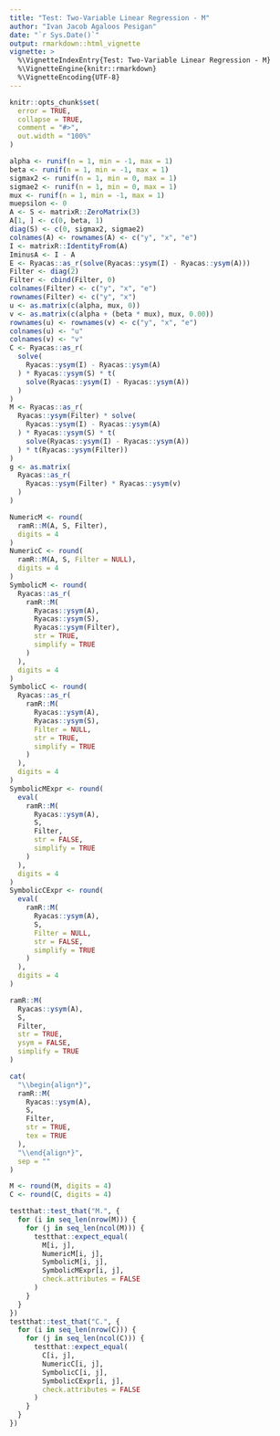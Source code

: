 ```yaml
---
title: "Test: Two-Variable Linear Regression - M"
author: "Ivan Jacob Agaloos Pesigan"
date: "`r Sys.Date()`"
output: rmarkdown::html_vignette
vignette: >
  %\VignetteIndexEntry{Test: Two-Variable Linear Regression - M}
  %\VignetteEngine{knitr::rmarkdown}
  %\VignetteEncoding{UTF-8}
---
```



```r
knitr::opts_chunk$set(
  error = TRUE,
  collapse = TRUE,
  comment = "#>",
  out.width = "100%"
)
```



```r
alpha <- runif(n = 1, min = -1, max = 1)
beta <- runif(n = 1, min = -1, max = 1)
sigmax2 <- runif(n = 1, min = 0, max = 1)
sigmae2 <- runif(n = 1, min = 0, max = 1)
mux <- runif(n = 1, min = -1, max = 1)
muepsilon <- 0
A <- S <- matrixR::ZeroMatrix(3)
A[1, ] <- c(0, beta, 1)
diag(S) <- c(0, sigmax2, sigmae2)
colnames(A) <- rownames(A) <- c("y", "x", "e")
I <- matrixR::IdentityFrom(A)
IminusA <- I - A
E <- Ryacas::as_r(solve(Ryacas::ysym(I) - Ryacas::ysym(A)))
Filter <- diag(2)
Filter <- cbind(Filter, 0)
colnames(Filter) <- c("y", "x", "e")
rownames(Filter) <- c("y", "x")
u <- as.matrix(c(alpha, mux, 0))
v <- as.matrix(c(alpha + (beta * mux), mux, 0.00))
rownames(u) <- rownames(v) <- c("y", "x", "e")
colnames(u) <- "u"
colnames(v) <- "v"
C <- Ryacas::as_r(
  solve(
    Ryacas::ysym(I) - Ryacas::ysym(A)
  ) * Ryacas::ysym(S) * t(
    solve(Ryacas::ysym(I) - Ryacas::ysym(A))
  )
)
M <- Ryacas::as_r(
  Ryacas::ysym(Filter) * solve(
    Ryacas::ysym(I) - Ryacas::ysym(A)
  ) * Ryacas::ysym(S) * t(
    solve(Ryacas::ysym(I) - Ryacas::ysym(A))
  ) * t(Ryacas::ysym(Filter))
)
g <- as.matrix(
  Ryacas::as_r(
    Ryacas::ysym(Filter) * Ryacas::ysym(v)
  )
)
```


\begin{equation}
  \begin{split}
    y &= \alpha + \beta x + \varepsilon \\
    y &= `r alpha` + `r beta` x + \varepsilon
  \end{split}
\end{equation}


```r
NumericM <- round(
  ramR::M(A, S, Filter),
  digits = 4
)
NumericC <- round(
  ramR::M(A, S, Filter = NULL),
  digits = 4
)
SymbolicM <- round(
  Ryacas::as_r(
    ramR::M(
      Ryacas::ysym(A),
      Ryacas::ysym(S),
      Ryacas::ysym(Filter),
      str = TRUE,
      simplify = TRUE
    )
  ),
  digits = 4
)
SymbolicC <- round(
  Ryacas::as_r(
    ramR::M(
      Ryacas::ysym(A),
      Ryacas::ysym(S),
      Filter = NULL,
      str = TRUE,
      simplify = TRUE
    )
  ),
  digits = 4
)
SymbolicMExpr <- round(
  eval(
    ramR::M(
      Ryacas::ysym(A),
      S,
      Filter,
      str = FALSE,
      simplify = TRUE
    )
  ),
  digits = 4
)
SymbolicCExpr <- round(
  eval(
    ramR::M(
      Ryacas::ysym(A),
      S,
      Filter = NULL,
      str = FALSE,
      simplify = TRUE
    )
  ),
  digits = 4
)
```



```r
ramR::M(
  Ryacas::ysym(A),
  S,
  Filter,
  str = TRUE,
  ysym = FALSE,
  simplify = TRUE
)
```



```r
cat(
  "\\begin{align*}",
  ramR::M(
    Ryacas::ysym(A),
    S,
    Filter,
    str = TRUE,
    tex = TRUE
  ),
  "\\end{align*}",
  sep = ""
)
```



```r
M <- round(M, digits = 4)
C <- round(C, digits = 4)
```



```r
testthat::test_that("M.", {
  for (i in seq_len(nrow(M))) {
    for (j in seq_len(ncol(M))) {
      testthat::expect_equal(
        M[i, j],
        NumericM[i, j],
        SymbolicM[i, j],
        SymbolicMExpr[i, j],
        check.attributes = FALSE
      )
    }
  }
})
testthat::test_that("C.", {
  for (i in seq_len(nrow(C))) {
    for (j in seq_len(ncol(C))) {
      testthat::expect_equal(
        C[i, j],
        NumericC[i, j],
        SymbolicC[i, j],
        SymbolicCExpr[i, j],
        check.attributes = FALSE
      )
    }
  }
})
```

